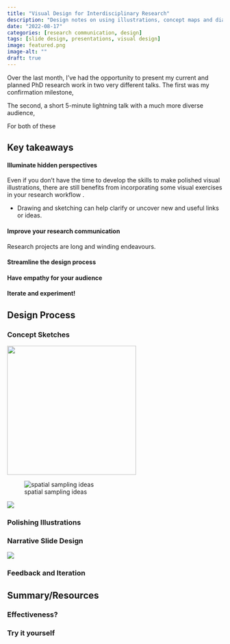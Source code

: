 ```yaml
---
title: "Visual Design for Interdisciplinary Research"
description: "Design notes on using illustrations, concept maps and diagrams to develop and communicate interdisciplinary research, with examples from my PhD project"
date: "2022-08-17"
categories: [research communication, design]
tags: [slide design, presentations, visual design]
image: featured.png
image-alt: ""
draft: true
---
```


<!-- SA: I think we need more clear, thoughtful pictures of the science we are doing, not less. It is just that few people have the skills to a) understand conceptually what they are doing; and b) communicate that visually. Both are important, and you are strong in each! -->

<!--# background of talks given -->

Over the last month, I've had the opportunity to present my current and planned PhD research work in two very different talks. The first was my confirmation milestone,

The second, a short 5-minute lightning talk with a much more diverse audience,

For both of these

<!--# why develop visual maps // cut across discipline specific framings (same vocab/ different meanings OR diff vocab/same concept) -->

<!-- Not data viz -->

## Key takeaways

#### Illuminate hidden perspectives

Even if you don't have the time to develop the skills to make polished visual illustrations, there are still benefits from incorporating some visual exercises in your research workflow <!--# visual note-taking -->.

-   Drawing and sketching can help clarify or uncover new and useful links or ideas.

<!--# math bridges -->

<!--# what are you borrowing from each discipline, how "deep" are you going, and how are you using it? -->

#### Improve your research communication

Research projects are long and winding endeavours.

<!--# why is it a worthwile investment? -- research projects are long! -->

<!--# visual aid for research exchange // Luke, Isabella -->

#### Streamline the design process

<!--# beamer templates -->

<!--# colours, style, shape etc. -- likely to be limited by your skill set -->

<!--# open-use images, harder to achieve a distinct/strong visual style, but easier -->

#### Have empathy for your audience

<!--# Chedmond's presentation tip -->

<!--# help avoid deep diving down a rabbit hole -->

#### Iterate and experiment!

<!--# started with black and white -->

<!--# experiment with one "dimension/channel" at a time -- colour, shape, positioning -->

## Design Process

### Concept Sketches

![](images/paste-6C67DF06.png){fig-alt="infrastructure-project" width="301"}

![spatial sampling ideas](images/paste-BFFCE502.png)

![](images/paste-78139662.png){fig-alt="Note 5 May 2022"}

<!--# INSERT: notability sketches; shown to my supervisors -->

<!--# idea development tool AS well as potential communication tool -->

### Polishing Illustrations

<!--# warning! this is optional // also try searching for open-use images // SKIP! -->

<!--# step-by-step process: vector drawing apps, exporting -->

### Narrative Slide Design

<!--# sketching out each slide // key-takeaway (from case comp days) -->

![](images/paste-0BF78CF8.png){fig-alt="[slides] MDFI lightning talk"}

<!--# animation in support of narrative and pacing // animation is 1/2 slide extra-->

<!--# consistency throughout the presentation // IF possible! -->

### Feedback and Iteration

<!--# add hierarchy and flow (arrows, data/models) -->

<!--# add different labels for different audiences // 1) thesis overview map -->

<!--# add colour (changed colour palette to support heatmap visualisation) -->

## Summary/Resources

### Effectiveness?

<!--# reflection on effectiveness -->

<!--# general compliments? -->

### Try it yourself

<!--# resources...? just suggest an exercise -->

<!--# where all these skills came from: case-comp, corporate consulting, sketchnoting (RSA animate), mind mapping, "the art of slide design", lots of teaching, design-thinking, ugly doodles -->
